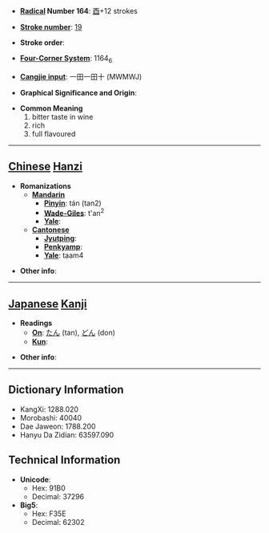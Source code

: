 * '''[[Wiktionary:Chinese radical index| Radical]] Number 164''': [[Wiktionary:Chinese radical index 酉|酉]]+12 strokes

* '''[[Wiktionary:Chinese total strokes index|Stroke number]]''': [[Wiktionary:Chinese total strokes index 19|19]]

* '''Stroke order''': 

* '''[[Wiktionary:Chinese four corner index|Four-Corner System]]''': 1164<sub>6</sub>

* '''[[Wiktionary:Chinese Cangjie index|Cangjie input]]''': 一田一田十 (MWMWJ)

* '''Graphical Significance and Origin''': 

* '''Common Meaning'''
*#bitter taste in wine
*# rich
*# full flavoured


----

== [[Chinese]] [[Hanzi]] ==

* '''Romanizations'''
** '''[[Mandarin]]'''
*** '''[[Pinyin]]''': tán (tan2)
*** '''[[Wade-Giles]]''': t'an<sup>2</sup>
*** '''[[Yale]]''': 
** '''[[Cantonese]]'''
*** '''[[Jyutping]]''':
*** '''[[Penkyamp]]''': 
*** '''[[Yale]]''': taam4

* '''Other info''': 

----

== [[Japanese]] [[Kanji]] ==

* '''Readings'''
** '''[[On]]''': [[たん]] (tan), [[どん]] (don)
** '''[[Kun]]''': 

* '''Other info''':  

----

== Dictionary Information ==

* KangXi: 1288.020
* Morobashi: 40040
* Dae Jaweon: 1788.200
* Hanyu Da Zidian: 63597.090

== Technical Information ==

* '''Unicode''':
** Hex: 91B0
** Decimal: 37296
* '''Big5''':
** Hex: F35E
** Decimal: 62302